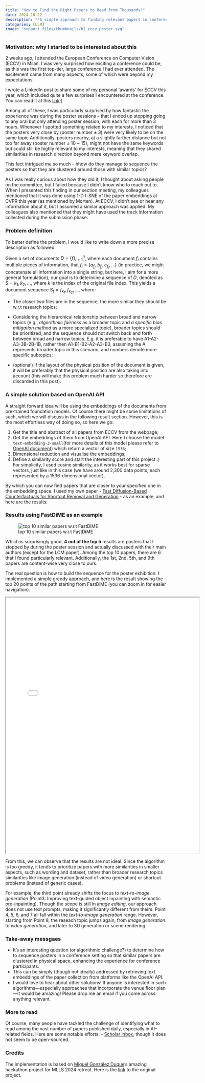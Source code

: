 ```yaml
---
title: "How to Find the Right Papers to Read from Thousands?"
date: 2024-10-22
description: "*A simple approach to finding relevant papers in conference proceedings*"
categories: [LLM]
image: "support_files/thumbnails/b2_eccv_poster.svg" 
---
```


### Motivation: why I started to be interested about this

2 weeks ago, I attended the European Conference on Computer Vision (ECCV) in Milan. I was very surprised how exciting a conference could be, as this was the first top-tier, large conference I had ever attended. The excitement came from many aspects, some of which were beyond my expectations.

I wrote a LinkedIn post to share some of my personal ‘awards’ for ECCV this year, which included quite a few surprises I encountered at the conference. You can read it at this [link](https://www.linkedin.com/posts/nina-weng-a244b2210_eccv2024-activity-7248667057448177664-89sW?utm_source=share&utm_medium=member_desktop&rcm=ACoAADV3fjwB3PygdBa3DUBPKZ4cjxxKorNAy10);)

Among all of these, I was particularly surprised by how fantastic the experience was during the poster sessions -- that I ended up stopping going to any oral but only attending poster session, with each for more than 3 hours. Whenever I spotted something related to my interests, I noticed that the posters very close by (poster number $\pm$ 3) were very likely to be on the same topic.Additionally, posters nearby, at a slightly farther distance but not too far away (poster number $\pm$ 10 \~ 15), might not have the same keywords but could still be highly relevant to my interests, meaning that they shared similarities in research direction beyond mere keyword overlap.

This fact intrigued me so much -- hhow do they manage to sequence the posters so that they are clustered around those with similar topics?

As I was really curious about how they did it, I thought about asking people on the committee, but I failed because I didn’t know who to reach out to. When I presented this finding in our section meeting, my colleagues mentioned that it was done using 1-D t-SNE of the paper embeddings at CVPR this year (as mentioned by Morten). At ECCV, I didn’t see or hear any information about it, but I assumed a similar approach was applied. My colleagues also mentioned that they might have used the track information collected during the submission phase.

### Problem definition

<!-- (Oh my see how much we shaped by academic writing 🤣)<br /> -->

To better define the problem, I would like to write down a more precise description as followed.

Given a set of documents $D = \{f\}_{i=1}^n$, where each document $f_i$ contains multiple pieces of information, that $f_i = \{a_{f_i}, b_{f_i}, c_{f_i}, ...\}$ (in practice, we might concatenate all information into a single string, but here, I aim for a more general formulation), our goal is to determine a sequence of $D$, denoted as $S = k_1, k_2, ...$, where $k$ is the index of the original file index. This yields a document sequence $S_f =  {f_{k_1},f_{k_2},…}$, where:

-   The closer two files are in the sequence, the more similar they should be w.r.t research topics;

-   Considering the hierarchical relationship between broad and narrow topics (e.g., *algorithmic fairness* as a broader topic and *a specific bias mitigation method* as a more specialized topic), broader topics should be prioritized, and the sequence should not switch back and forth between broad and narrow topics. E.g. it is preferable to have A1-A2-A3-3B-2B-1B, rather then A1-B1-B2-A2-A3-B3, assuming the A represents broader topic in this scenario, and numbers denote more specific subtopics;

-   (optional) If the layout of the physical position of the document is given, it will be preferably that the physical position are also taking into account (this will make this problem much harder so therefore are discarded in this post).

### A simple solution based on OpenAI API

A straight forward idea will be using the embeddings of the documents from pre-trained foundation models. Of course there might be some limitations of such, which we will discuss in the following result section. However, this is the most effortless way of doing so, so here we go:

1.  Get the title and abstract of all papers from ECCV from the webpage;
2.  Get the embeddings of them from OpenAI API. Here I choose the model `text-embedding-3-small`(for more details of this model please refer to [OpenAI document](https://platform.openai.com/docs/guides/embeddings)) which return a vector of size `1536`;
3.  Dimensional reduction and visualise the embeddings;
4.  Define a similarity score and start the interesting part of this project :) For simplicity, I used cosine similarity, as it works best for sparse vectors, just like in this case (we have around 2,300 data points, each represented by a 1536-dimensional vector).

By which you can now find papers that are closer to your specified one in the embedding space. I used my own paper - [Fast Diffusion-Based Counterfactuals for Shortcut Removal and Generation](https://fastdime.compute.dtu.dk/) - as an example, and here are the results:

### Results using FastDiME as an example

![top 10 similar papers w.r.t FastDiME](/blog/posts/support_files/b2_rank10paper.png)

Which is surprisingly good, **4 out of the top 5** results are posters that I stopped by during the poster session and actually discussed with their main authors (except for the LCM paper). Among the top 10 papers, there are 6 that I found particularly relevant. Additionally, the 1st, 2nd, 5th, and 9th papers are content-wise very close to ours.

The real question is how to build the sequence for the poster exhibition. I implemented a simple greedy approach, and here is the result showing the top 20 points of the path starting from FastDiME (you can zoom in for easier navigation).

<iframe src="support_files/b2_find_pth.html" width="120%" height="800px" sandbox="allow-scripts allow-same-origin"></iframe>

From this, we can observe that the results are not ideal. Since the algorithm is too greedy, it tends to prioritize papers with more similarities in smaller aspects, such as wording and dataset, rather than broader research topics similarities like image generation (instead of video generation) or shortcut problems (instead of generic cases).

For example, the third point already shifts the focus to *text-to-image generation* (Point3: Improving text-guided object inpainting with semantic pre-inpainting). Though the scope is still in *image editing*,  our approach does not use text prompts, making it significantly different from theirs. Point 4, 5, 6, and 7 all fall within the *text-to-image generation* range. However, starting from Point 8, the reseach topic jumps again, from *image generation* to *video generation*, and later to 3D generation or scene rendering. 

### Take-away messgaes

- It's an interesting question (or algorithmic challenge?) to determine how to sequence posters in a conference setting so that similar papers are clustered in physical space, enhancing the experience for conference participants.
- This can be simply (though not ideally) addressed by retrieving text embeddings of the paper collection from platforms like the OpenAI API.
- I would love to hear about other solutions! If anyone is interested in such algorithms—especially approaches that incorporate the venue floor plan—it would be amazing! Please drop me an email if you come across anything relevant.

### More to read

Of course, many people have tackled the challenge of identifying what to read among the vast number of papers published daily, especially in AI-related fields. Here are some notable efforts:
- [Scholar inbox](https://www.scholar-inbox.com), though it does not seem to be open-sourced.

### Credits

The implementation is based on [Miguel González Duque](https://www.miguelgondu.com/about/)'s amazing hackathon project for MLLS 2024 retreat. Here is the [link](https://github.com/MachineLearningLifeScience/hackathon-LLMs) to the original project.
